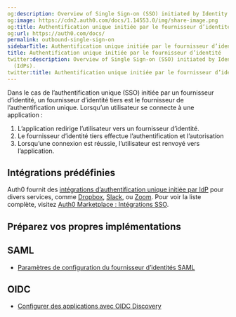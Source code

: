 ```yaml
---
og:description: Overview of Single Sign-on (SSO) initiated by Identity Providers (IdPs).
og:image: https://cdn2.auth0.com/docs/1.14553.0/img/share-image.png
og:title: Authentification unique initiée par le fournisseur d’identité
og:url: https://auth0.com/docs/
permalink: outbound-single-sign-on
sidebarTitle: Authentification unique initiée par le fournisseur d’identité
title: Authentification unique initiée par le fournisseur d’identité
twitter:description: Overview of Single Sign-on (SSO) initiated by Identity Providers
  (IdPs).
twitter:title: Authentification unique initiée par le fournisseur d’identité
---
```


Dans le cas de l’authentification unique (SSO) initiée par un fournisseur d’identité, un fournisseur d’identité tiers est le fournisseur de l’authentification unique. Lorsqu’un utilisateur se connecte à une application :

1. L’application redirige l’utilisateur vers un fournisseur d’identité.
2. Le fournisseur d’identité tiers effectue l’authentification et l’autorisation
3. Lorsqu’une connexion est réussie, l’utilisateur est renvoyé vers l’application.

## Intégrations prédéfinies

Auth0 fournit des [intégrations d’authentification unique initiée par IdP](/integrations/sso-integrations) pour divers services, comme [Dropbox](https://marketplace.auth0.com/integrations/dropbox-sso), [Slack](https://marketplace.auth0.com/integrations/slack-sso), ou [Zoom](https://marketplace.auth0.com/integrations/zoom-sso). Pour voir la liste complète, visitez [Auth0 Marketplace : Intégrations SSO](https://marketplace.auth0.com/features/sso-integrations).

## Préparez vos propres implémentations

## SAML

* [Paramètres de configuration du fournisseur d’identités SAML](/saml-configuration/saml-identity-provider-configuration-settings)

## OIDC

* [Configurer des applications avec OIDC Discovery](/applications/configure-applications-with-oidc-discovery)